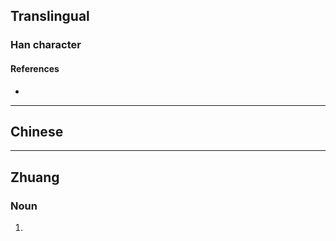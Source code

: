 {{also|瀝}}
{{character info}}
==Translingual==

===Han character===
{{Han char|rn=85|rad=水|as=04|sn=7|four=|canj=EMKS|ids=⿰氵历}}

====References====
* {{Han ref|kx=0612.121|hdz=31561.030|uh=6CA5|ud=27813}}

----

==Chinese==
{{zh-see|瀝}}

----

==Zhuang==

===Noun===
{{za-head|noun}}

# {{za-sawndip form of|lwed||blood}}